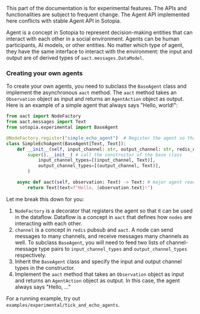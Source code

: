 
<Callout type="warning">
This part of the documentation is for experimental features. The APIs and functionalities are subject to frequent change.
</Callout>

<Callout type="warning">
The Agent API implemented here conflicts with stable Agent API in Sotopia.
</Callout>

Agent is a concept in Sotopia to represent decision-making entities that can interact with each other in a social environment. Agents can be human participants, AI models, or other entities.
No matter which type of agent, they have the same interface to interact with the environment:
the input and output are of derived types of `aact.messages.DataModel`.

### Creating your own agents
To create your own agents, you need to subclass the `BaseAgent` class
and implement the asynchronous `aact` method.
The `aact` method takes an `Observation` object as input and returns an `AgentAction` object as output. Here is an example of a simple agent that always says "Hello, world!":

```python
from aact import NodeFactory
from aact.messages import Text
from sotopia.experimental import BaseAgent

@NodeFactory.register("simple_echo_agent")  # Register the agent so that it can be used in the dataflow
class SimpleEchoAgent(BaseAgent[Text, Text]):
    def __init__(self, input_channel: str, output_channel: str, redis_url: str) -> None:
        super().__init__( # call the constructor of the base class
            input_channel_types=[(input_channel, Text)],
            output_channel_types=[(output_channel, Text)],
        )

    async def aact(self, observation: Text) -> Text: # major agent reactive function
        return Text(text=f"Hello, {observation.text}!")
```

Let me break this down for you:
1. `NodeFactory` is a decorator that registers the agent so that it can be used in the dataflow. Dataflow is a concept in `aact` that defines how `nodes` are interacting with each other.
2. `channel` is a concept in `redis` pubsub and `aact`. A node can send messages to many channels, and receive messages many channels as well. To subclass `BaseAgent`, you will need to feed two lists of channel-message type pairs to `input_channel_types` and `output_channel_types` respectively.
3. Inherit the `BaseAgent` class and specify the input and output channel types in the constructor.
4. Implement the `aact` method that takes an `Observation` object as input and returns an `AgentAction` object as output. In this case, the agent always says "Hello, ..."

For a running example, try out `examples/experimental/tick_and_echo_agents`.
